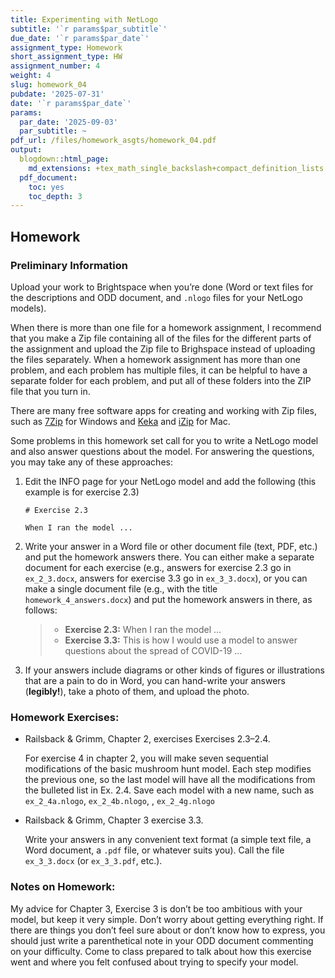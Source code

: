 ```yaml
---
title: Experimenting with NetLogo
subtitle: '`r params$par_subtitle`'
due_date: '`r params$par_date`'
assignment_type: Homework
short_assignment_type: HW
assignment_number: 4
weight: 4
slug: homework_04
pubdate: '2025-07-31'
date: '`r params$par_date`'
params:
  par_date: '2025-09-03'
  par_subtitle: ~
pdf_url: /files/homework_asgts/homework_04.pdf
output:
  blogdown::html_page:
    md_extensions: +tex_math_single_backslash+compact_definition_lists
  pdf_document:
    toc: yes
    toc_depth: 3
---
```

## Homework

### Preliminary Information

Upload your work to Brightspace when you're done (Word or text files for the descriptions and ODD document, and `.nlogo` files for your NetLogo models).

When there is more than one file for a homework assignment, I recommend that you make a Zip file containing all of the files for the different parts of the assignment and upload the Zip file to Brighspace instead of uploading the files separately.  When a homework assignment has more than one problem, and each problem has multiple files, it can be helpful to have a separate folder for each problem, and put all of these folders into the ZIP file that you turn in.

There are many free software apps for creating and working with Zip files, such as [7Zip](https://www.7-zip.org/) for Windows and [Keka](https://www.keka.io/en/) and [iZip](https://www.izip.com) for Mac.

Some problems in this homework set call for you to write a NetLogo model and also answer questions about the model. For answering the questions, you may take any of these approaches:

1. Edit the INFO page for your NetLogo model and add the following (this example is for exercise 2.3)
   ```
   # Exercise 2.3

   When I ran the model ...
   ```

2. Write your answer in a Word file or other document file (text, PDF, etc.) and put the homework answers there. You can either make a separate document for each exercise 
   (e.g., answers for exercise 2.3 go in `ex_2_3.docx`, answers for exercise 3.3 go in `ex_3_3.docx`), or you can make a single document file (e.g., with the 
   title `homework_4_answers.docx`) and put the homework answers in there, as follows:

   > * **Exercise 2.3:** When I ran the model ...
   > * **Exercise 3.3:** This is how I would use a model to answer questions about the spread of COVID-19 ...

3. If your answers include diagrams or other kinds of figures or illustrations that are a pain to do in Word, you can hand-write your answers (**legibly!**), take a photo of them, and upload the photo.

### Homework Exercises:



* Railsback & Grimm, Chapter 2, exercises Exercises 2.3--2.4.

  For exercise 4 in chapter 2, you will make seven sequential modifications of the basic mushroom hunt model. Each step modifies the previous one, so the last model will have all the modifications from the bulleted list in Ex. 2.4. Save each model with a new name, such as `ex_2_4a.nlogo`, `ex_2_4b.nlogo`, \dots, `ex_2_4g.nlogo`

* Railsback & Grimm, Chapter 3 exercise 3.3.

  Write your answers in any convenient text format (a simple text file, a Word document, a `.pdf` file, or whatever suits you). Call the file `ex_3_3.docx` (or `ex_3_3.pdf`, etc.).

### Notes on Homework:


My advice for Chapter 3, Exercise 3 is don't be too ambitious with your model, but keep it very
simple. Don't worry about getting everything right. If there are things you don't feel sure about or
don't know how to express, you should just write a parenthetical note in your ODD document commenting
on your difficulty. Come to class prepared to talk about how this exercise went and where
you felt confused about trying to specify your model.